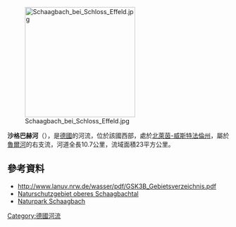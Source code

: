 {{No footnotes|time=2020-08-13T04:53:50+00:00}}
{{Coord|51|7|49|N|6|5|10|E|display=title}}

[[Image:Schaagbach_bei_Schloss_Effeld.jpg|250px]]

'''沙格巴赫河'''（{{lang-de|Schaagbach}}），是[[德國|德國]]的河流，位於該國西部，處於[[北萊茵-威斯特法倫州|北萊茵-威斯特法倫州]]，屬於[[魯爾河|魯爾河]]的右支流，河道全長10.7公里，流域面積23平方公里。

==參考資料==
* http://www.lanuv.nrw.de/wasser/pdf/GSK3B_Gebietsverzeichnis.pdf {{Wayback|url=http://www.lanuv.nrw.de/wasser/pdf/GSK3B_Gebietsverzeichnis.pdf |date=20131017024904 }}
* [http://www.grenspark-msn.nl/index/lang/de/top1/Naturpark_erleben/top2/Naturschutzgebiete/top3/D_-_Helpensteiner_Bachtal%2C_oberes_Schaagbachtal_und_Petersholz Naturschutzgebiet oberes Schaagbachtal] {{Wayback|url=http://www.grenspark-msn.nl/index/lang/de/top1/Naturpark_erleben/top2/Naturschutzgebiete/top3/D_-_Helpensteiner_Bachtal%2C_oberes_Schaagbachtal_und_Petersholz |date=20160312065456 }}
* [http://dalheimer.beepworld.de/naturpark-schaagbachtal.htm Naturpark Schaagbach] {{Wayback|url=http://dalheimer.beepworld.de/naturpark-schaagbachtal.htm |date=20170817072600 }}

{{Germany-geo-stub}}
[[Category:德國河流|Category:德國河流]]